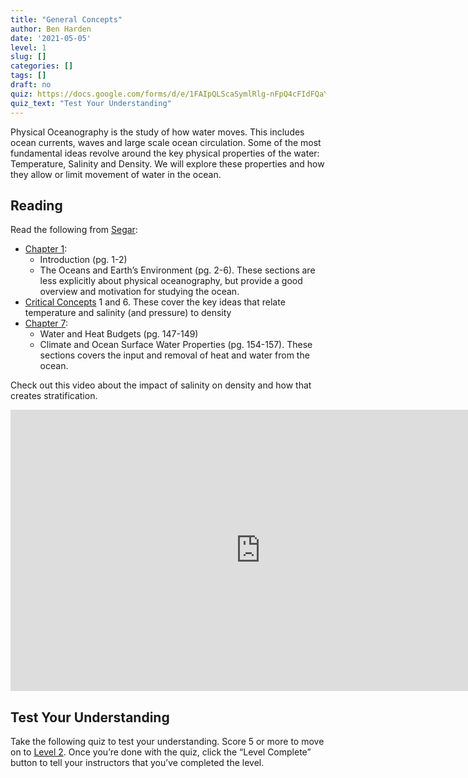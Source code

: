 ```yaml
---
title: "General Concepts"
author: Ben Harden
date: '2021-05-05'
level: 1
slug: []
categories: []
tags: []
draft: no
quiz: https://docs.google.com/forms/d/e/1FAIpQLScaSymlRlg-nFpQ4cFIdFQaY8RncpyRf0ZLHSOlqk2N01OcOA/viewform?usp=sf_link
quiz_text: "Test Your Understanding"
---
```


Physical Oceanography is the study of how water moves. This includes ocean currents, waves and large scale ocean circulation. Some of the most fundamental ideas revolve around the key physical properties of the water: Temperature, Salinity and Density. We will explore these properties and how they allow or limit movement of water in the ocean.

## Reading

Read the following from [Segar](https://www.reefimages.com/oceansci.php):

- [Chapter 1](https://www.reefimages.com/oceans/SegarOcean4Chap01.pdf):
    + Introduction (pg. 1-2)
    + The Oceans and Earth's Environment (pg. 2-6). These sections are less explicitly about physical oceanography, but provide a good overview and motivation for studying the ocean.
- [Critical Concepts](https://www.reefimages.com/oceans/SegarOcean4CritCon.pdf) 1 and 6. These cover the key ideas that relate temperature and salinity (and pressure) to density
- [Chapter 7](https://www.reefimages.com/oceans/SegarOcean4Chap07.pdf): 
    + Water and Heat Budgets (pg. 147-149)
    + Climate and Ocean Surface Water Properties (pg. 154-157). These sections covers the input and removal of heat and water from the ocean.

Check out this video about the impact of salinity on density and how that creates stratification.

<iframe src="https://player.vimeo.com/video/424923752" width="800" height="450" frameborder="0" allow="autoplay; fullscreen" allowfullscreen></iframe>

## Test Your Understanding

Take the following quiz to test your understanding. Score 5 or more to move on to [Level 2](../level-2). Once you're done with the quiz, click the "Level Complete" button to tell your instructors that you've completed the level.